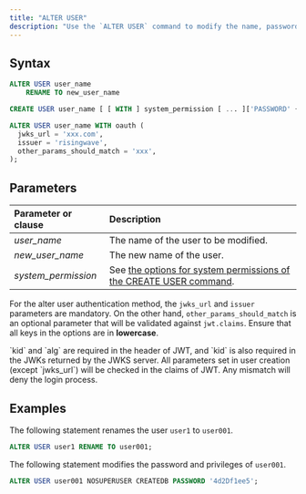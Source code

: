 ```yaml
---
title: "ALTER USER"
description: "Use the `ALTER USER` command to modify the name, password, system permissions, and other properties of an existing user."
---
```


## Syntax

```sql Alter user name
ALTER USER user_name
    RENAME TO new_user_name

```

```sql Alter user properties
CREATE USER user_name [ [ WITH ] system_permission [ ... ]['PASSWORD' { password | NULL }] ];

```

```sql Alter user authentication method
ALTER USER user_name WITH oauth (
  jwks_url = 'xxx.com',
  issuer = 'risingwave',
  other_params_should_match = 'xxx',
);
```

## Parameters

| Parameter or clause  | Description                                                                                                             |
| :------------------- | :---------------------------------------------------------------------------------------------------------------------- |
| _user\_name_         | The name of the user to be modified.                                                                                    |
| _new\_user\_name_    | The new name of the user.                                                                                               |
| _system\_permission_ | See [the options for system permissions of the CREATE USER command](/docs/current/sql-create-user/#system-permissions). |

For the alter user authentication method, the `jwks_url` and `issuer` parameters are mandatory. On the other hand, `other_params_should_match` is an optional parameter that will be validated against `jwt.claims`. Ensure that all keys in the options are in **lowercase**.

<Note>
`kid` and `alg` are required in the header of JWT, and `kid` is also required in the JWKs returned by the JWKS server. All parameters set in user creation (except `jwks_url`) will be checked in the claims of JWT. Any mismatch will deny the login process.
</Note>

## Examples

The following statement renames the user `user1` to `user001`.

```sql
ALTER USER user1 RENAME TO user001;
```

The following statement modifies the password and privileges of `user001`.

```sql
ALTER USER user001 NOSUPERUSER CREATEDB PASSWORD '4d2Df1ee5';
```
